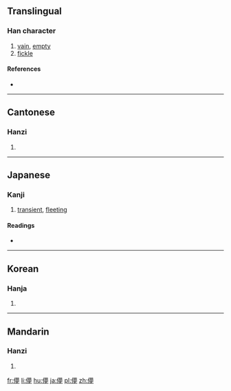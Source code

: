 ==Translingual==

===Han character===
{{Han char|rn=9|rad=人|as=14|sn=16|four=2522<sub>7</sub>|canj=人廿田弓 (OTWN)|ids=⿰[[亻]][[夢]]}}

# [[vain]], [[empty]]
# [[fickle]]

====References====
* {{Han ref|kx=0120.080|dkj=01236|dj=0254.010|hdz=10230.030|uh=511A|ud=20762|bh=E8F7|bd=59639}}

----

==Cantonese==

===Hanzi===
{{yue-hanzi|jyut=|y=mung5}}

# {{defn|lang=yue|sort=人14}}

----

==Japanese==

===Kanji===
{{ja-kanji|grade=uc|rs=人14}}

# {{defn|lang=ja|sort=人14}} [[transient]], [[fleeting]]

====Readings====
* {{ja-readings|on=[[ぼう]] (bō), [[もう]] (mō)|kun=[[はかない]] (hakanai), [[はかなさ]] (hakanasa), [[くらい]] (kurai)}}

----

==Korean==

===Hanja===
{{ko-hanja|hangeul=멍|rv=meong|mr=mŏng}}

# {{defn|lang=ko|sort=人14}}

----

==Mandarin==

===Hanzi===
{{cmn-hanzi|pin=[[méng]] ([[meng2]])|wg=meng<sup>2</sup>}}

# {{defn|lang=cmn|sort=人14}}

[[fr:儚]]
[[li:儚]]
[[hu:儚]]
[[ja:儚]]
[[pl:儚]]
[[zh:儚]]